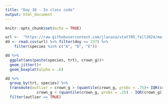 ```yaml
---
title: "Day 38 - In class code"
output: html_document
---
```


```r
knitr::opts_chunk$set(echo = TRUE)
```

```r
url <-  "https://raw.githubusercontent.com/jlacasa/stat705_fall2024/main/classes/data/dd_finalproj.csv"
dd <- read.csv(url) %>% filter(doy == 237) %>% 
    filter(species %in% c("A", "D", "E")) 

dd %>% 
  ggplot(aes(paste(species, trt), crown_g))+
  geom_jitter()+
  geom_boxplot(alpha = .6)
```

```r
dd %>% 
  group_by(trt, species) %>% 
  transmute(outlier = crown_g > (quantile(crown_g, probs = .75)+ IQR(crown_g)) |
              crown_g < (quantile(crown_g, probs = .25) - IQR(crown_g)) ) %>% 
  filter(outlier == TRUE)
```
